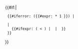 <includeonly>{{#if:{{{2|}}}|
  {{#iferror: ({{#expr:{{{1}}} * 1 }}) |
    {{{2}}}
  | 
    {{#ifexpr: ({{{1}}} < {{{2}}}) | {{{1}}} | {{{2}}} }}
  }}
}}</includeonly><noinclude>
{{Documentation}}
<!-- PLEASE ADD CATEGORIES AND INTERWIKIS
     TO THE /doc SUBPAGE, THANKS -->
</noinclude>